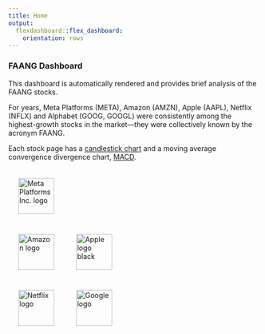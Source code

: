 ```yaml
---
title: Home
output: 
  flexdashboard::flex_dashboard:
    orientation: rows
---
```


### FAANG Dashboard

This dashboard is automatically rendered and provides brief analysis of the FAANG stocks.

For years, Meta Platforms (META), Amazon (AMZN), Apple (AAPL), Netflix (NFLX) and Alphabet (GOOG, GOOGL) were consistently among the highest-growth stocks in the market—they were collectively known by the acronym FAANG.  

Each stock page has a [candlestick chart](https://en.wikipedia.org/wiki/Candlestick_chart) and a moving average convergence divergence chart, [MACD](https://en.wikipedia.org/wiki/MACD).
<br>

<div id="cover">
  <a title="Meta Platforms, Public domain, via Wikimedia Commons" href="./fb.html"><img height ="72" alt="Meta Platforms Inc. logo" hspace="20" vspace="20" src="https://upload.wikimedia.org/wikipedia/commons/thumb/7/7b/Meta_Platforms_Inc._logo.svg/512px-Meta_Platforms_Inc._logo.svg.png"></a>  
   <a title="Amazon.com, Inc., Public domain, via Wikimedia Commons" href="./amzn.html"><img height="72" alt="Amazon logo" hspace="20" vspace="20" src="https://upload.wikimedia.org/wikipedia/commons/thumb/a/a9/Amazon_logo.svg/512px-Amazon_logo.svg.png"></a>
  <a title="Original:  Rob Janoff, Public domain, via Wikimedia Commons" href="./aapl.html"><img height="72" alt="Apple logo black" hspace="20" vspace="20" src="https://upload.wikimedia.org/wikipedia/commons/thumb/f/fa/Apple_logo_black.svg/256px-Apple_logo_black.svg.png"></a>
  <br>
  <a title="Netflix, Inc., Public domain, via Wikimedia Commons" href="./nflx.html"><img height="72" alt="Netflix logo" hspace="20" vspace="20" src="https://upload.wikimedia.org/wikipedia/commons/thumb/0/08/Netflix_2015_logo.svg/1597px-Netflix_2015_logo.svg.png"></a>
  <a title="Alphabet, Inc., Public domain, via Wikimedia Commons" href="./goog.html"><img height="72" alt="Google logo" hspace="20" vspace="20" 
src="https://upload.wikimedia.org/wikipedia/commons/thumb/2/2f/Google_2015_logo.svg/2560px-Google_2015_logo.svg.png"></a>
</div>

 